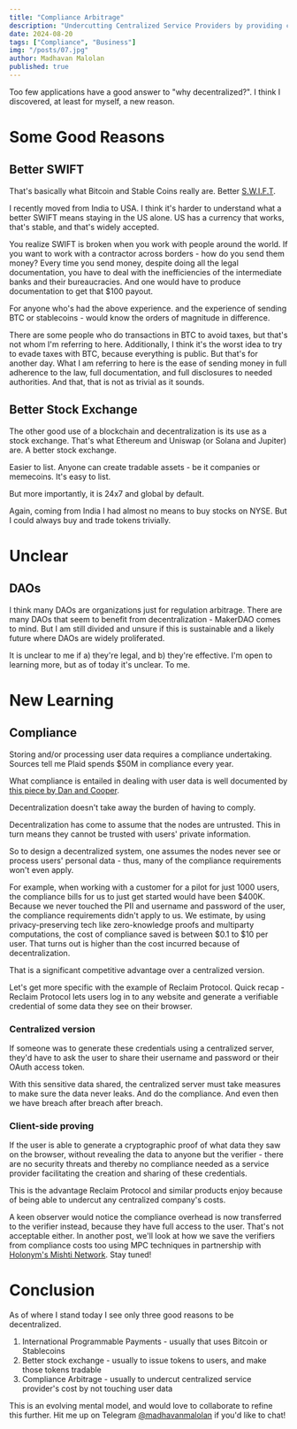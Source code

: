 ```yaml
---
title: "Compliance Arbitrage"
description: "Undercutting Centralized Service Providers by providing cheaper, decentralized services"
date: 2024-08-20
tags: ["Compliance", "Business"]
img: "/posts/07.jpg"
author: Madhavan Malolan
published: true
---
```


Too few applications have a good answer to "why decentralized?". I think I discovered, at least for myself, a new reason.

# Some Good Reasons
## Better SWIFT
That's basically what Bitcoin and Stable Coins really are. Better [S.W.I.F.T](https://www.swift.com/). 

I recently moved from India to USA. I think it's harder to understand what a better SWIFT means staying in the US alone. US has a currency that works, that's stable, and that's widely accepted. 

You realize SWIFT is broken when you work with people around the world. If you want to work with a contractor across borders - how do you send them money? Every time you send money, despite doing all the legal documentation, you have to deal with the inefficiencies of the intermediate banks and their bureaucracies. And one would have to produce documentation to get that $100 payout. 

For anyone who's had the above experience. and the experience of sending BTC or stablecoins - would know the orders of magnitude in difference.

There are some people who do transactions in BTC to avoid taxes, but that's not whom I'm referring to here. Additionally, I think it's the worst idea to try to evade taxes with BTC, because everything is public. But that's for another day. What I am referring to here is the ease of sending money in full adherence to the law, full documentation, and full disclosures to needed authorities. And that, that is not as trivial as it sounds.

## Better Stock Exchange
The other good use of a blockchain and decentralization is its use as a stock exchange. That's what Ethereum and Uniswap (or Solana and Jupiter) are. A better stock exchange.

Easier to list. Anyone can create tradable assets - be it companies or memecoins. It's easy to list.

But more importantly, it is 24x7 and global by default. 

Again, coming from India I had almost no means to buy stocks on NYSE. But I could always buy and trade tokens trivially.

# Unclear
## DAOs
I think many DAOs are organizations just for regulation arbitrage. 
There are many DAOs that seem to benefit from decentralization - MakerDAO comes to mind. But I am still divided and unsure if this is sustainable and a likely future where DAOs are widely proliferated. 

It is unclear to me if a) they're legal, and b) they're effective. I'm open to learning more, but as of today it's unclear. To me.

# New Learning
## Compliance
Storing and/or processing user data requires a compliance undertaking. Sources tell me Plaid spends $50M in compliance every year. 

What compliance is entailed in dealing with user data is well documented by [this piece by Dan and Cooper](https://paragraph.xyz/@proofs-and-protocols/browser-extensions,-the-cfaa-and-user-control-5).

Decentralization doesn't take away the burden of having to comply. 

Decentralization has come to assume that the nodes are untrusted. This in turn means they cannot be trusted with users' private information.

So to design a decentralized system, one assumes the nodes never see or process users' personal data - thus, many of the compliance requirements won't even apply. 

For example, when working with a customer for a pilot for just 1000 users, the compliance bills for us to just get started would have been \$400K. Because we never touched the PII and username and password of the user, the compliance requirements didn't apply to us. We estimate, by using privacy-preserving tech like zero-knowledge proofs and multiparty computations, the cost of compliance saved is between $0.1 to $10 per user. That turns out is higher than the cost incurred because of decentralization.

That is a significant competitive advantage over a centralized version.

Let's get more specific with the example of Reclaim Protocol.
Quick recap - Reclaim Protocol lets users log in to any website and generate a verifiable credential of some data they see on their browser.
### Centralized version
If someone was to generate these credentials using a centralized server, they'd have to ask the user to share their username and password or their OAuth access token. 

With this sensitive data shared, the centralized server must take measures to make sure the data never leaks. And do the compliance. And even then we have breach after breach after breach.

### Client-side proving
If the user is able to generate a cryptographic proof of what data they saw on the browser, without revealing the data to anyone but the verifier - there are no security threats and thereby no compliance needed as a service provider facilitating the creation and sharing of these credentials.

This is the advantage Reclaim Protocol and similar products enjoy because of being able to undercut any centralized company's costs.

A keen observer would notice the compliance overhead is now transferred to the verifier instead, because they have full access to the user. That's not acceptable either. In another post, we'll look at how we save the verifiers from compliance costs too using MPC techniques in partnership with [Holonym's Mishti Network](https://medium.com/holonym/announcing-mishti-network-9330d90e0ead). Stay tuned!

# Conclusion
As of where I stand today I see only three good reasons to be decentralized.
1. International Programmable Payments - usually that uses Bitcoin or Stablecoins
2. Better stock exchange - usually to issue tokens to users, and make those tokens tradable
3. Compliance Arbitrage - usually to undercut centralized service provider's cost by not touching user data

This is an evolving mental model, and would love to collaborate to refine this further. Hit me up on Telegram [@madhavanmalolan](https://t.me/madhavanmalolan) if you'd like to chat!
